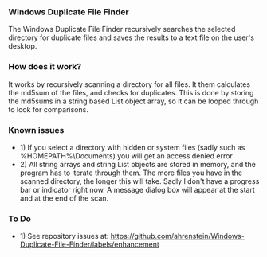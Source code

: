 === Windows Duplicate File Finder ===
The Windows Duplicate File Finder recursively searches the selected directory for duplicate files and saves the results to a text file on the user's desktop.

=== How does it work? ===
It works by recursively scanning a directory for all files. It them calculates the md5sum of the files, and checks for duplicates. This is done by storing the md5sums in a string based List object array, so it can be looped through to look for comparisons.

=== Known issues ===
*1) If you select a directory with hidden or system files (sadly such as %HOMEPATH%\Documents) you will get an access denied error
*2) All string arrays and string List objects are stored in memory, and the program has to iterate through them. The more files you have in the scanned directory, the longer this will take. Sadly I don't have a progress bar or indicator right now. A message dialog box will appear at the start and at the end of the scan.

=== To Do ===
*1) See repository issues at: https://github.com/ahrenstein/Windows-Duplicate-File-Finder/labels/enhancement
